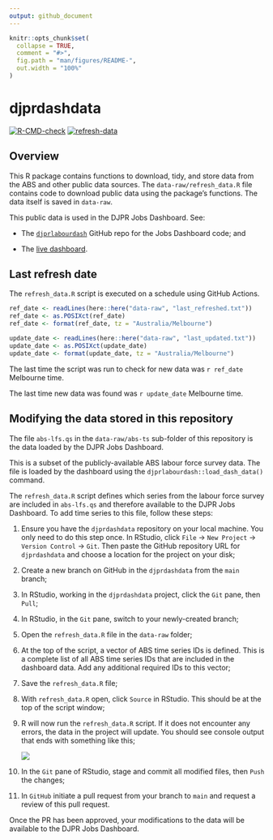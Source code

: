 ```yaml
---
output: github_document
---
```


<!-- README.md is generated from README.Rmd. Please edit that file -->

```r
knitr::opts_chunk$set(
  collapse = TRUE,
  comment = "#>",
  fig.path = "man/figures/README-",
  out.width = "100%"
)
```

# djprdashdata

<!-- badges: start -->

[![R-CMD-check](https://github.com/djpr-data/djprdashdata/workflows/R-CMD-check/badge.svg)](https://github.com/djpr-data/djprdashdata/actions) [![refresh-data](https://github.com/djpr-data/djprdashdata/workflows/refresh-data/badge.svg)](https://github.com/djpr-data/djprdashdata/actions)

<!-- badges: end -->

## Overview

This R package contains functions to download, tidy, and store data from the ABS and other public data sources.
The `data-raw/refresh_data.R` file contains code to download public data using the package's functions. The data itself is saved in `data-raw`.

This public data is used in the DJPR Jobs Dashboard. See:

-   The [`djprlabourdash`](https://github.com/djpr-data/djprlabourdash) GitHub repo for the Jobs Dashboard code; and

-   The [live dashboard](https://djpr-spp.shinyapps.io/djprlabourdash/).

## Last refresh date
The `refresh_data.R` script is executed on a schedule using GitHub Actions.

```r
ref_date <- readLines(here::here("data-raw", "last_refreshed.txt"))
ref_date <- as.POSIXct(ref_date)
ref_date <- format(ref_date, tz = "Australia/Melbourne")

update_date <- readLines(here::here("data-raw", "last_updated.txt"))
update_date <- as.POSIXct(update_date)
update_date <- format(update_date, tz = "Australia/Melbourne")
```

The last time the script was run to check for new data was `r ref_date` Melbourne time. 

The last time new data was found was `r update_date` Melbourne time.

## Modifying the data stored in this repository

The file `abs-lfs.qs` in the `data-raw/abs-ts` sub-folder of this repository is the data loaded by the DJPR Jobs Dashboard.

This is a subset of the publicly-available ABS labour force survey data. The file is loaded by the dashboard using the `djprlabourdash::load_dash_data()` command.

The `refresh_data.R` script defines which series from the labour force survey are included in `abs-lfs.qs` and therefore available to the DJPR Jobs Dashboard. To add time series to this file, follow these steps:

1.  Ensure you have the `djprdashdata` repository on your local machine. You only need to do this step once. In RStudio, click `File` -\> `New Project` -\> `Version Control` -\> `Git`. Then paste the GitHub repository URL for `djprdashdata` and choose a location for the project on your disk;

2.  Create a new branch on GitHub in the `djprdashdata` from the `main` branch;

3.  In RStudio, working in the `djprdashdata` project, click the `Git` pane, then `Pull`;

4.  In RStudio, in the `Git` pane, switch to your newly-created branch;

5.  Open the `refresh_data.R` file in the `data-raw` folder;

6.  At the top of the script, a vector of ABS time series IDs is defined. This is a complete list of all ABS time series IDs that are included in the dashboard data. Add any additional required IDs to this vector;

7.  Save the `refresh_data.R` file;

8.  With `refresh_data.R` open, click `Source` in RStudio. This should be at the top of the script window;

9.  R will now run the `refresh_data.R` script. If it does not encounter any errors, the data in the project will update. You should see console output that ends with something like this;

    ![](images/Screen%20Shot%202021-07-28%20at%2010.55.44%20am.png)

10. In the `Git` pane of RStudio, stage and commit all modified files, then `Push` the changes;

11. In `GitHub` initiate a pull request from your branch to `main` and request a review of this pull request.

Once the PR has been approved, your modifications to the data will be available to the DJPR Jobs Dashboard.
